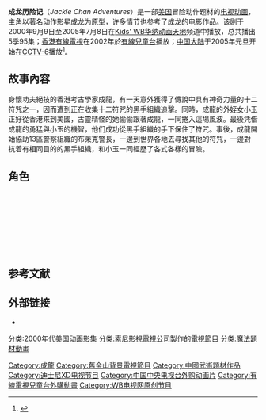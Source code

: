 {{expand language|en}}
{{noteTA
|T=zh-hans:成龙历险记;zh-hk:成龍傳奇;zh-tw:成龍小子;
|1=zh-hans:成龙历险记;zh-hk:成龍傳奇;zh-tw:成龍小子;
}}
{{Infobox television
|show_name=成龙历险记
|image=
|caption=
|format=[[电视动画|电视动画]]
|genre=[[动作|动作]]<br>[[冒险|冒险]]<br>[[奇幻|奇幻]]
|camera=
|picture_format=
|runtime=
|creator=[[约翰·罗杰斯|约翰·罗杰斯]]
|director= Phil Weinstein<br>Frank Squillace
|developer= 成龙<br>{{tsl|en|Adelaide Productions|}}<br>{{tsl|en|Columbia TriStar Television|}}<br>[[索尼影视电视|索尼影视电视]]
|executive_producer=
|starring=[[James_Sie|James Sie]]<BR>Stacie Chan<BR>[[下野三郎|下野三郎]]<BR>诺亚·纳尔逊<BR>[[克兰西·布朗|克兰西·布朗]]<BR>[[米格尔·山德瓦|米格尔·山德瓦]]<BR>佛朗哥·韦雷斯<BR>[[刘玉玲|刘玉玲]]<br>[[成龙|成龙]]
|narrated= 
|opentheme= 
|endtheme= Chan's the Man
|num_seasons=5
|country= {{USA}}<br>{{HKG}}
|language=[[英语|英语]]
|network= [[Kids'_WB华纳动画天地|Kids' WB华纳动画天地]]
|first_aired={{Start date|2000|9|9}}
|last_aired={{End date|2005|7|7}}
|num_episodes=95
|list_episodes=成龙历险记集数列表
|website=https://web.archive.org/web/20100209191508/http://www.sonypictures.com/tv/kids/index_jackie.html
}}
'''成龙历险记'''（''Jackie Chan Adventures''）是一部[[美国|美国]]冒险动作题材的[[电视动画|电视动画]]，主角以著名动作影星[[成龙|成龙]]为原型，许多情节也参考了成龙的电影作品。该剧于2000年9月9日至2005年7月8日在[[Kids'_WB华纳动画天地|Kids' WB华纳动画天地]]频道中播放，总共播出5季95集；[[香港有線電視|香港有線電視]]在2002年於[[有線兒童台|有線兒童台]]播放；[[中国大陆|中国大陆]]于2005年元旦开始在[[CCTV-6|CCTV-6]]播放<ref>{{Cite news
|title=元旦CCTV-6首播《成龙历险记》
|url=http://ent.sina.com.cn/2004-12-31/0313615680.html
|publisher=新浪娱乐
|date=2004-12-31
|accessdate=2010-08-31
|archive-date=2019-05-18
|archive-url=https://web.archive.org/web/20190518105442/http://ent.sina.com.cn/2004-12-31/0313615680.html
|dead-url=no
}}</ref>。

==故事內容==
身懷功夫絕技的香港考古學家成龍，有一天意外獲得了傳說中具有神奇力量的十二符咒之一，因而遭到正在收集十二符咒的黑手組織追擊。同時，成龍的外姪女小玉正好從香港來到美國，古靈精怪的她偷偷跟著成龍，一同捲入這場風波。最後凭借成龍的勇猛與小玉的機智，他们成功從黑手組織的手下保住了符咒。事後，成龍開始協助13區警察組織的布萊克警長，一邊到世界各地去尋找其他的符咒，一邊對抗着有相同目的的黑手組織，和小玉一同經歷了各式各樣的冒險。
==角色==
; {{nihongo|[[成龍|成龍]]|Jackie Chan|聲：James Sie→Paul Robert、Langdon（幼年）}}
; {{nihongo|陈小玉|Jade Chan|聲：Stacie Chan、[[劉玉玲|劉玉玲]](未來)}}
; {{nihongo|老爹|Uncle Chan|聲：Sab Shimono }}
; {{nihongo|特鲁|Tohru|聲：Noah Nelson}}
; {{nihongo|奧古斯都·布萊克|Augustus Black|聲：[[克蘭西·布朗|Clancy Brown]]}}
; {{nihongo|瓦龍|Valmont|聲：Julian Sands}}
; {{nihongo|阿奮、拉蘇、周|Finn、Ratso、Chow|聲：Adam Baldwin(阿奮)、[[克蘭西·布朗|Clancy Brown]](拉蘇)、James Sie(周)}}
; {{nihongo|黑虎阿福|HAK FOO|聲：John DiMaggio}}

==参考文献==
{{reflist}}

== 外部链接 ==
* {{imdb title|0259141}}

[[分类:2000年代美国动画影集|分类:2000年代美国动画影集]]
[[分类:索尼影視電視公司製作的電視節目|分类:索尼影視電視公司製作的電視節目]]
[[分类:魔法題材動畫|分类:魔法題材動畫]]
[[Category:成龍|Category:成龍]]
[[Category:舊金山背景電視節目|Category:舊金山背景電視節目]]
[[Category:中國武術題材作品|Category:中國武術題材作品]]
[[Category:迪士尼XD电视节目|Category:迪士尼XD电视节目]]
[[Category:中国中央电视台外购动画片|Category:中国中央电视台外购动画片]]
[[Category:有線電視兒童台外購動畫|Category:有線電視兒童台外購動畫]]
[[Category:WB电视网原创节目|Category:WB电视网原创节目]]